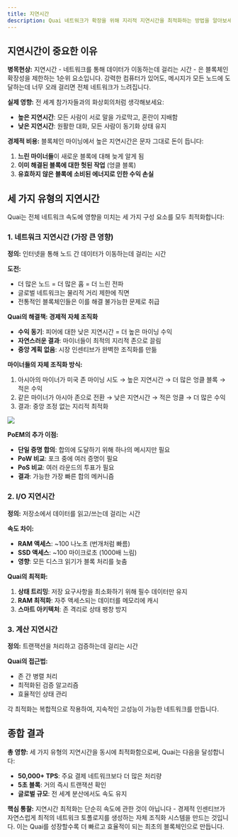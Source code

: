 ```yaml
---
title: 지연시간
description: Quai 네트워크가 확장을 위해 지리적 지연시간을 최적화하는 방법을 알아보세요.
---
```


## 지연시간이 중요한 이유

**병목현상:**
지연시간 - 네트워크를 통해 데이터가 이동하는데 걸리는 시간 - 은 블록체인 확장성을 제한하는 1순위 요소입니다. 강력한 컴퓨터가 있어도, 메시지가 모든 노드에 도달하는데 너무 오래 걸리면 전체 네트워크가 느려집니다.

**실제 영향:**
전 세계 참가자들과의 화상회의처럼 생각해보세요:
- **높은 지연시간**: 모든 사람이 서로 말을 가로막고, 혼란이 지배함
- **낮은 지연시간**: 원활한 대화, 모든 사람이 동기화 상태 유지

**경제적 비용:**
블록체인 마이닝에서 높은 지연시간은 문자 그대로 돈이 듭니다:
1. **느린 마이너들**이 새로운 블록에 대해 늦게 알게 됨
2. **이미 해결된 블록에 대한 헛된 작업** (엉클 블록)
3. **유효하지 않은 블록에 소비된 에너지로 인한 수익 손실**

## 세 가지 유형의 지연시간

Quai는 전체 네트워크 속도에 영향을 미치는 세 가지 구성 요소를 모두 최적화합니다:

### 1. 네트워크 지연시간 (가장 큰 영향)

**정의:** 인터넷을 통해 노드 간 데이터가 이동하는데 걸리는 시간

**도전:**
- 더 많은 노드 = 더 많은 홉 = 더 느린 전파
- 글로벌 네트워크는 물리적 거리 제한에 직면
- 전통적인 블록체인들은 이를 해결 불가능한 문제로 취급

**Quai의 해결책: 경제적 자체 조직화**
- **수익 동기**: 피어에 대한 낮은 지연시간 = 더 높은 마이닝 수익
- **자연스러운 결과**: 마이너들이 최적의 지리적 존으로 끌림
- **중앙 계획 없음**: 시장 인센티브가 완벽한 조직화를 만듦

**마이너들의 자체 조직화 방식:**
1. 아시아의 마이너가 미국 존 마이닝 시도 → 높은 지연시간 → 더 많은 엉클 블록 → 적은 수익
2. 같은 마이너가 아시아 존으로 전환 → 낮은 지연시간 → 적은 엉클 → 더 많은 수익
3. 결과: 중앙 조정 없는 지리적 최적화

<Frame>
	<img src='/images/LatencyMap.jpg' />
</Frame>

**PoEM의 추가 이점:**
- **단일 증명 합의**: 합의에 도달하기 위해 하나의 메시지만 필요
- **PoW 비교**: 포크 중에 여러 증명이 필요
- **PoS 비교**: 여러 라운드의 투표가 필요
- **결과**: 가능한 가장 빠른 합의 메커니즘

### 2. I/O 지연시간

**정의:** 저장소에서 데이터를 읽고/쓰는데 걸리는 시간

**속도 차이:**
- **RAM 액세스**: ~100 나노초 (번개처럼 빠름)
- **SSD 액세스**: ~100 마이크로초 (1000배 느림)
- **영향**: 모든 디스크 읽기가 블록 처리를 늦춤

**Quai의 최적화:**
1. **상태 트리밍**: 저장 요구사항을 최소화하기 위해 필수 데이터만 유지
2. **RAM 최적화**: 자주 액세스되는 데이터를 메모리에 캐시
3. **스마트 아키텍처**: 존 격리로 상태 팽창 방지

### 3. 계산 지연시간

**정의:** 트랜잭션을 처리하고 검증하는데 걸리는 시간

**Quai의 접근법:**
- 존 간 병렬 처리
- 최적화된 검증 알고리즘
- 효율적인 상태 관리

각 최적화는 복합적으로 작용하여, 지속적인 고성능이 가능한 네트워크를 만듭니다.

## 종합 결과

**총 영향:**
세 가지 유형의 지연시간을 동시에 최적화함으로써, Quai는 다음을 달성합니다:
- **50,000+ TPS**: 주요 결제 네트워크보다 더 많은 처리량
- **5초 블록**: 거의 즉시 트랜잭션 확인
- **글로벌 규모**: 전 세계 분산에서도 속도 유지

**핵심 통찰:**
지연시간 최적화는 단순히 속도에 관한 것이 아닙니다 - 경제적 인센티브가 자연스럽게 최적의 네트워크 토폴로지를 생성하는 자체 조직화 시스템을 만드는 것입니다. 이는 Quai를 성장할수록 더 빠르고 효율적이 되는 최초의 블록체인으로 만듭니다.